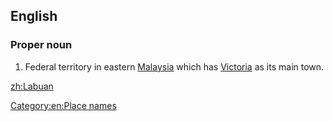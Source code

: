 ==English==
===Proper noun===
{{en-proper noun}}

# Federal territory in eastern [[Malaysia]] which has [[Victoria]] as its main town.

[[Category:en:Place names]]

[[zh:Labuan]]